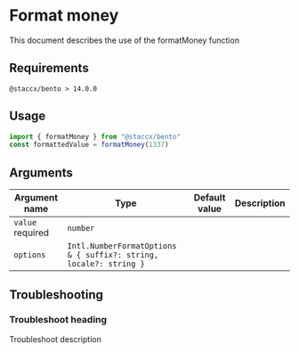 
<Meta title="formatting/currency/README" />

# Format money

<Subtitle>This document describes the use of the formatMoney function</Subtitle>

## Requirements

`@staccx/bento > 14.0.0`

## Usage

```js
import { formatMoney } from "@staccx/bento"
const formattedValue = formatMoney(1337)
```

## Arguments

| Argument name                                     | Type                                                              | Default value | Description |
| ------------------------------------------------- | ----------------------------------------------------------------- | ------------- | ----------- |
| `value` <Badge status="positive">required</Badge> | `number`                                                          |               |             |
| `options`                                         | `Intl.NumberFormatOptions & { suffix?: string, locale?: string }` |               |             |

## Troubleshooting

### Troubleshoot heading

Troubleshoot description
